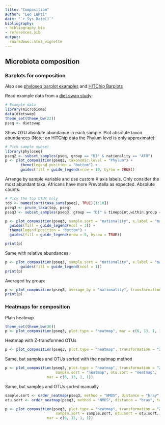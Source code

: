 ```yaml
---
title: "Composition"
author: "Leo Lahti"
date: "`r Sys.Date()`"
bibliography: 
- bibliography.bib
- references.bib
output: 
  rmarkdown::html_vignette
---
```

<!--
  %\VignetteEngine{knitr::rmarkdown}
  %\VignetteIndexEntry{microbiome tutorial - composition}
  %\usepackage[utf8]{inputenc}
  %\VignetteEncoding{UTF-8}  
-->


## Microbiota composition


### Barplots for composition

Also see [phyloseq barplot examples](http://joey711.github.io/phyloseq/plot_bar-examples.html) and [HITChip Barplots](Barplots.md)


Read example data from a [diet swap study](http://dx.doi.org/10.1038/ncomms7342):

```r
# Example data
library(microbiome)
data(dietswap)
theme_set(theme_bw(22))
pseq <- dietswap
```

Show OTU absolute abundance in each sample. Plot absolute taxon
abundances (Note: on HITChip data the Phylum level is only
approximate):

```r
# Pick sample subset
library(phyloseq)
pseq2 <- subset_samples(pseq, group == "DI" & nationality == "AFR")
p <- plot_composition(pseq2, taxonomic.level = "Phylum") +
       theme(legend.position = "bottom") +
       guides(fill = guide_legend(nrow = 10, byrow = TRUE))
```

Arrange by sample variable and use custom X axis labels. Only consider the most abundant taxa. Africans have more Prevotella as expected. Absolute counts:

```r
# Pick the top OTUs only
top <- names(sort(taxa_sums(pseq), TRUE)[1:10])
pseq3 <- prune_taxa(top, pseq)
pseq3 <- subset_samples(pseq3, group == "DI" & timepoint.within.group == 1)

p <- plot_composition(pseq3, sample.sort = "nationality", x.label = "nationality") +
  guides(fill = guide_legend(ncol = 3)) +
  theme(legend.position = "bottom") +
  guides(fill = guide_legend(nrow = 5, byrow = TRUE))

print(p)
```


Same with relative abundances:

```r
p <- plot_composition(pseq3, sample.sort = "nationality", x.label = "nationality", transformation = "relative.abundance") +
       guides(fill = guide_legend(ncol = 1))
print(p)
```


Averaged by group:

```r
p <- plot_composition(pseq3, average_by = "nationality", transformation = "relative.abundance")
print(p)
```



### Heatmaps for composition


Plain heatmap

```r
theme_set(theme_bw(30))
p <- plot_composition(pseq3, plot.type = "heatmap", mar = c(6, 13, 1, 1))
```


Heatmap with Z-transformed OTUs

```r
p <- plot_composition(pseq3, plot.type = "heatmap", transformation = "Z-OTU", mar = c(6, 13, 1, 1))
```


Same, but samples and OTUs sorted with the neatmap method

```r
p <- plot_composition(pseq3, plot.type = "heatmap", transformation = "Z-OTU",
       			       sample.sort = "neatmap", otu.sort = "neatmap",
			       mar = c(6, 13, 1, 1))
```


Same, but samples and OTUs sorted manually

```r
sample.sort <- order_neatmap(pseq3, method = "NMDS", distance = "bray", target = "sites", first = NULL) 
otu.sort <- order_neatmap(pseq3, method = "NMDS", distance = "bray", target = "species", first = NULL)

p <- plot_composition(pseq3, plot.type = "heatmap", transformation = "Z-OTU",
       			       sample.sort = sample.sort, otu.sort = otu.sort,
			       mar = c(6, 13, 1, 1))
```




